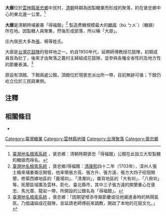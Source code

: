 '''大廍'''位於[[雲林縣|雲林縣]][[褒忠鄉|褒忠鄉]]中民村，[[清朝|清朝]]時期為因製糖業而形成的聚落，約在褒忠鄉中心的東北邊一公里。<ref name="大廍">[http://placesearch.moi.gov.tw/search/index.php 臺灣地名檢索系統] {{Wayback|url=http://placesearch.moi.gov.tw/search/index.php |date=20110906054005 }}，褒忠鄉：清朝時期褒忠「得福館」公館在此設立大型製糖的糖廍而得名。</ref>

'''大廍'''是清朝時埔姜崙「得福館」<ref name="得福館">[http://placesearch.moi.gov.tw/search/index.php 臺灣地名檢索系統] {{Wayback|url=http://placesearch.moi.gov.tw/search/index.php |date=20110906054005 }}，褒忠鄉/得福館：[[清|清]][[康熙|康熙]]四十二年（1703年），漳州人張士箱來埔姜崙庄開發，他率領張方高、張方升、張方遠、張方大四子招佃開墾，修築西螺地區的「鹿場圳」、「清濁圳」，崙背地區的「大有圳」、「八佾圳」等。拓墾區域廣及雲林、彰化、臺北縣市，其中三子張方遠的開墾重心在褒忠、馬光厝、龍岩一帶，所開設的公館名為「得福館」。</ref> 製造蔗糖規模最大的[[糖廍|糖廍]]（bù ㄅㄨˋ）（糖廠）所在地。因製糖人員聚集，然後形成部落，所以稱「大廍」。

庄內居民大多為[[張|張]]、楊等姓氏。

大廍是[[台灣|台灣]][[花鼓陣|花鼓陣]]的發祥地之一。約自1950年代，延聘師傅教授花鼓陣，初期成員皆為壯丁，後來才由聚落之農村主婦組成花鼓隊，並參與各種全省性的及地方性的節慶表演。<ref name="花鼓陣">[http://placesearch.moi.gov.tw/search/index.php 臺灣地名檢索系統] {{Wayback|url=http://placesearch.moi.gov.tw/search/index.php |date=20110906054005 }}，褒忠鄉：「因期望增添寺廟節慶或往他廟進香時的熱鬧氣氛，乃倡議組成花鼓隊，並延請老師傅前來調教，開啟了本地的花鼓文化。」</ref>

原設有頂館、下館兩處公館，頂館位於現褒忠派出所一帶，目前無跡可循；下館仍屹立位於三民路東側。

==注釋==
<references />

==相關條目==
*





[[Category:臺灣糖業|Category:臺灣糖業]]
[[Category:雲林縣地理|Category:雲林縣地理]]
[[Category:台灣聚落|Category:台灣聚落]]
[[Category:褒忠鄉|Category:褒忠鄉]]